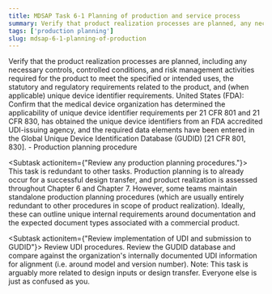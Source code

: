 ```yaml
---
title: MDSAP Task 6-1 Planning of production and service process
summary: Verify that product realization processes are planned, any necessary controls, controlled conditions, and risk management activities required for the product to meet its uses and requirements.
tags: ['production planning']
slug: mdsap-6-1-planning-of-production
---
```


<RegLang>
Verify that the product realization processes are planned, including any necessary controls, controlled conditions, and risk management activities required for the product to meet the specified or intended uses, the statutory and regulatory requirements related to the product, and (when applicable) unique device identifier requirements.
United States (FDA): Confirm that the medical device organization has determined the applicability of unique device identifier requirements per 21 CFR 801 and 21 CFR 830, has obtained the unique device identifiers from an FDA accredited UDI-issuing agency, and the required data elements have been entered in the Global Unique Device Identification Database (GUDID) [21 CFR 801, 830].
</RegLang>

<ReportLang>
- Production planning procedure
</ReportLang>

<Subtask actionitem={"Review any production planning procedures."}>
This task is redundant to other tasks.  Production planning is to already occur for a successful design transfer, and product realization is assessed throughout Chapter 6 and Chapter 7. 
However, some teams maintain standalone production planning procedures (which are usually entirely redundant to other procedures in scope of product realization). Ideally, these can outline unique internal requirements around documentation and the expected document types associated with a commercial product. 
</Subtask>

<Subtask actionitem={"Review implementation of UDI and submission to GUDID"}>
Review UDI procedures. Review the GUDID database and compare against the organization's internally documented UDI information for alignment (i.e. around model and version number).
Note: This task is arguably more related to design inputs or design transfer.  Everyone else is just as confused as you. 
</Subtask>



